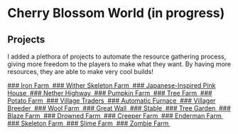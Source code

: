 
# Cherry Blossom World (in progress)

## Projects

I added a plethora of projects to automate the resource gathering process, giving more freedom to the players to make what they want. By having more resources, they are able to make very cool builds!

<div class="grid">
	<a href="/server/cherry/ironfarm" className="emphasis4 dark card">
		### Iron Farm
		<img className="articleImage" src={getImageUrl("minecraftserver/cherry/ironfarm/thumbnail.png")} alt="" ></img>
	</a>
	<a href="/server/cherry/witherskeletonfarm" className="emphasis4 dark card">
		### Wither Skeleton Farm
		<img className="articleImage" src={getImageUrl("minecraftserver/cherry/witherskeletonfarm/thumbnail.png")} alt="" ></img>
	</a>
	<a href="/server/cherry/pinkhouse" className="emphasis4 dark card">
		### Japanese-Inspired Pink House
		<img className="articleImage" src={getImageUrl("minecraftserver/cherry/pinkhouse/thumbnail.png")} alt="" ></img>
	</a>
	<a href="/server/cherry/netherhighway" className="emphasis4 dark card">
		### Nether Highway
		<img className="articleImage" src={getImageUrl("minecraftserver/cherry/netherhighway/thumbnail.png")} alt="" ></img>
	</a>
	<a href="/server/cherry/pumpkinfarm" className="emphasis4 dark card">
		### Pumpkin Farm
		<img className="articleImage" src={getImageUrl("minecraftserver/cherry/pumpkinfarm/thumbnail.png")} alt="" ></img>
	</a>
	<a href="/server/cherry/treefarm" className="emphasis4 dark card">
		### Tree Farm
		<img className="articleImage" src={getImageUrl("minecraftserver/cherry/treefarm/thumbnail.png")} alt="" ></img>
	</a>
	<a href="/server/cherry/potatofarm" className="emphasis4 dark card">
		### Potato Farm
		<img className="articleImage" src={getImageUrl("minecraftserver/cherry/potatofarm/thumbnail.png")} alt="" ></img>
	</a>
	<a href="/server/cherry/traders" className="emphasis4 dark card">
		### Village Traders 
		<img className="articleImage" src={getImageUrl("minecraftserver/cherry/traders/thumbnail.png")} alt="" ></img>
	</a>
	<a href="/server/cherry/autofurnace" className="emphasis4 dark card">
		### Automatic Furnace
		<img className="articleImage" src={getImageUrl("minecraftserver/cherry/autofurnace/thumbnail.png")} alt="" ></img>
	</a>
	<a href="/server/cherry/villagerbreeder" className="emphasis4 dark card">
		### Villager Breeder
		<img className="articleImage" src={getImageUrl("minecraftserver/cherry/villagerbreeder/thumbnail.png")} alt="" ></img>
	</a>
	<a href="/server/cherry/woolfarm" className="emphasis4 dark card">
		### Wool Farm
		<img className="articleImage" src={getImageUrl("minecraftserver/cherry/woolfarm/thumbnail.png")} alt="" ></img>
	</a>
	<a href="/server/cherry/greatwall" className="emphasis4 dark card">
		### Great Wall 
		<img className="articleImage" src={getImageUrl("minecraftserver/cherry/greatwall/thumbnail.png")} alt="" ></img>
	</a>
	<a href="/server/cherry/stable" className="emphasis4 dark card">
		### Stable
		<img className="articleImage" src={getImageUrl("minecraftserver/cherry/stable/thumbnail.png")} alt="" ></img>
	</a>
	<a href="/server/cherry/treegarden" className="emphasis4 dark card">
		### Tree Garden
		<img className="articleImage" src={getImageUrl("minecraftserver/cherry/treegarden/thumbnail.png")} alt="" ></img>
	</a>
	<a href="/server/cherry/blazefarm" className="emphasis4 dark card">
		### Blaze Farm
		<img className="articleImage" src={getImageUrl("minecraftserver/cherry/blazefarm/thumbnail.png")} alt="" ></img>
	</a>
	<a href="/server/cherry/drownedfarm" className="emphasis4 dark card">
		### Drowned Farm
		<img className="articleImage" src={getImageUrl("minecraftserver/cherry/drownedfarm/thumbnail.png")} alt="" ></img>
	</a>
	<a href="/server/cherry/creeperfarm" className="emphasis4 dark card">
		### Creeper Farm
		<img className="articleImage" src={getImageUrl("minecraftserver/cherry/creeperfarm/thumbnail.png")} alt="" ></img>
	</a>
	<a href="/server/cherry/endermanfarm" className="emphasis4 dark card">
		### Enderman Farm
		<img className="articleImage" src={getImageUrl("minecraftserver/cherry/endermanfarm/thumbnail.png")} alt="" ></img>
	</a>
	<a href="/server/cherry/skeletonfarm" className="emphasis4 dark card">
		### Skeleton Farm
		<img className="articleImage" src={getImageUrl("minecraftserver/cherry/skeletonfarm/thumbnail.png")} alt="" ></img>
	</a>
	<a href="/server/cherry/slimefarm" className="emphasis4 dark card">
		### Slime Farm
		<img className="articleImage" src={getImageUrl("minecraftserver/cherry/slimefarm/thumbnail.png")} alt="" ></img>
	</a>
	<a href="/server/cherry/zombiefarm" className="emphasis4 dark card">
		### Zombie Farm
		<img className="articleImage" src={getImageUrl("minecraftserver/cherry/zombiefarm/thumbnail.png")} alt="" ></img>
	</a>
</div>

